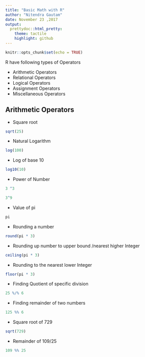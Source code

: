 ```yaml
---
title: "Basic Math with R"
author: "Nitendra Gautam"
date: November 23 ,2017
output:
  prettydoc::html_pretty:
    theme: tactile
    highlight: github
---
```

```r
knitr::opts_chunk$set(echo = TRUE)
```

R have following types of Operators 

* Arithmetic Operators
* Relational Operators
* Logical Operators
* Assignment Operators
* Miscellaneous Operators



## Arithmetic Operators 

* Square root

```r
sqrt(25)
```


* Natural Logarithm 

```r
log(100)
```

* Log of base 10

```r
log10(10)
```

* Power of Number
```r
3 ^3
```

```r
3^9
```


* Value of pi

```r
pi
```



* Rounding a number
```r
round(pi * 3)
```

* Rounding up number to upper bound /nearest higher Integer

```r
ceiling(pi * 3)
```

* Rounding to the nearest lower Integer

```r
floor(pi * 3)
```


* Finding Quotient of specific division 

```r
25 %/% 6
```

* Finding remainder of two numbers 
```r
125 %% 6
```


* Square root of 729
```r
sqrt(729)
```


* Remainder of 109/25

```r
109 %% 25
```

